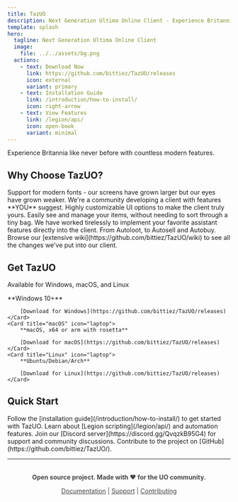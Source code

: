 ```yaml
---
title: TazUO
description: Next Generation Ultima Online Client - Experience Britannia like never before with countless modern features.
template: splash
hero:
  tagline: Next Generation Ultima Online Client
  image:
    file: ../../assets/bg.png
  actions:
    - text: Download Now
      link: https://github.com/bittiez/TazUO/releases
      icon: external
      variant: primary
    - text: Installation Guide
      link: /introduction/how-to-install/
      icon: right-arrow
    - text: View Features
      link: /legion/api/
      icon: open-book
      variant: minimal
---
```



Experience Britannia like never before with countless modern features.

## Why Choose TazUO?

<CardGrid>
	<Card title="Customizable TTF Font Support" icon="pencil">
		Support for modern fonts - our screens have grown larger but our eyes have grown weaker.
	</Card>
	<Card title="Active Development" icon="rocket">
		We're a community developing a client with features **YOU** suggest.
	</Card>
	<Card title="Customizable UI" icon="setting">
		Highly customizable UI options to make the client truly yours.
	</Card>
	<Card title="Grid Containers" icon="list-format">
		Easily see and manage your items, without needing to sort through a tiny bag.
	</Card>
	<Card title="Built-in Assistant" icon="star">
		We have worked tirelessly to implement your favorite assistant features directly into the client. From Autoloot, to Autosell and Autobuy.
	</Card>
	<Card title="View More Features" icon="external">
		Browse our [extensive wiki](https://github.com/bittiez/TazUO/wiki) to see all the changes we've put into our client.
	</Card>
</CardGrid>

## Get TazUO

Available for Windows, macOS, and Linux

<CardGrid>
	<Card title="Windows" icon="laptop">
		**Windows 10+** 
		
		[Download for Windows](https://github.com/bittiez/TazUO/releases)
	</Card>
	<Card title="macOS" icon="laptop">
		**macOS, x64 or arm with rosetta**
		
		[Download for macOS](https://github.com/bittiez/TazUO/releases)
	</Card>
	<Card title="Linux" icon="laptop">
		**Ubuntu/Debian/Arch**
		
		[Download for Linux](https://github.com/bittiez/TazUO/releases)
	</Card>
</CardGrid>

## Quick Start

<CardGrid>
	<Card title="Installation" icon="right-arrow">
		Follow the [installation guide](/introduction/how-to-install/) to get started with TazUO.
	</Card>
	<Card title="Python API" icon="code">
		Learn about [Legion scripting](/legion/api/) and automation features.
	</Card>
	<Card title="Community" icon="discord">
		Join our [Discord server](https://discord.gg/QvqzkB95G4) for support and community discussions.
	</Card>
	<Card title="Contributing" icon="github">
		Contribute to the project on [GitHub](https://github.com/bittiez/TazUO/).
	</Card>
</CardGrid>

---

<div style="text-align: center; margin-top: 2rem; opacity: 0.8;">

**Open source project. Made with ❤️ for the UO community.**

[Documentation](https://github.com/bittiez/TazUO/wiki) | [Support](https://discord.gg/QvqzkB95G4) | [Contributing](https://github.com/bittiez/TazUO/)

</div>
